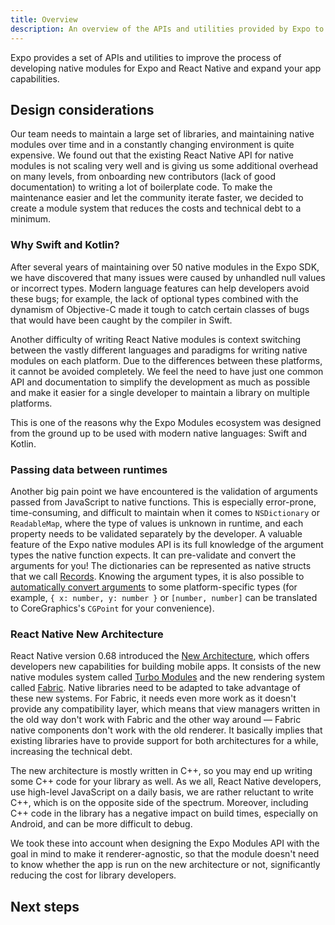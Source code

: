 ```yaml
---
title: Overview
description: An overview of the APIs and utilities provided by Expo to develop native modules.
---
```



Expo provides a set of APIs and utilities to improve the process of developing native modules for Expo and React Native and expand your app capabilities.

<BoxLink
  title="Native Modules"
  description="Create native modules using Swift and Kotlin."
  href="./module-api"
  Icon={GeneralIcon}
/>
<BoxLink
  title="Android Lifecycle Listeners"
  description="Hook into Android Activity and Application lifecycle events."
  href="./android-lifecycle-listeners"
  Icon={AndroidIcon}
/>
<BoxLink
  title="iOS AppDelegate Subscribers"
  description="Respond to iOS AppDelegate events."
  href="./appdelegate-subscribers"
  Icon={AppleIcon}
/>
<BoxLink
  title="expo-module.config.json"
  description="Configure and opt in to features."
  href="./module-config"
  Icon={SettingsIcon}
/>

## Design considerations

Our team needs to maintain a large set of libraries, and maintaining native modules over time and in a constantly changing environment is quite expensive.
We found out that the existing React Native API for native modules is not scaling very well and is giving us some additional overhead on many levels, from onboarding new contributors (lack of good documentation) to writing a lot of boilerplate code.
To make the maintenance easier and let the community iterate faster, we decided to create a module system that reduces the costs and technical debt to a minimum.

### Why Swift and Kotlin?

After several years of maintaining over 50 native modules in the Expo SDK, we have discovered that many issues were caused by unhandled null values or incorrect types.
Modern language features can help developers avoid these bugs; for example, the lack of optional types combined with the dynamism of Objective-C made it tough to catch certain classes of bugs that would have been caught by the compiler in Swift.

Another difficulty of writing React Native modules is context switching between the vastly different languages and paradigms for writing native modules on each platform.
Due to the differences between these platforms, it cannot be avoided completely. We feel the need to have just one common API and documentation to simplify the development as much as possible and make it easier for a single developer to maintain a library on multiple platforms.

This is one of the reasons why the Expo Modules ecosystem was designed from the ground up to be used with modern native languages: Swift and Kotlin.

### Passing data between runtimes

Another big pain point we have encountered is the validation of arguments passed from JavaScript to native functions.
This is especially error-prone, time-consuming, and difficult to maintain when it comes to `NSDictionary` or `ReadableMap`, where the type of values is unknown in runtime, and each property needs to be validated separately by the developer.
A valuable feature of the Expo native modules API is its full knowledge of the argument types the native function expects. It can pre-validate and convert the arguments for you! The dictionaries can be represented as native structs that we call [Records](./module-api.md#records).
Knowing the argument types, it is also possible to [automatically convert arguments](./module-api.md#convertibles) to some platform-specific types (for example, `{ x: number, y: number }` or `[number, number]` can be translated to CoreGraphics's `CGPoint` for your convenience).

### React Native New Architecture

React Native version 0.68 introduced the [New Architecture](https://reactnative.dev/docs/the-new-architecture/landing-page), which offers developers new capabilities for building mobile apps.
It consists of the new native modules system called [Turbo Modules](https://reactnative.dev/docs/the-new-architecture/pillars-turbomodules) and the new rendering system called [Fabric](https://reactnative.dev/architecture/fabric-renderer).
Native libraries need to be adapted to take advantage of these new systems. For Fabric, it needs even more work as it doesn't provide any compatibility layer, which means that view managers written in the old way don't work with Fabric and the other way around — Fabric native components don't work with the old renderer.
It basically implies that existing libraries have to provide support for both architectures for a while, increasing the technical debt.

The new architecture is mostly written in C++, so you may end up writing some C++ code for your library as well.
As we all, React Native developers, use high-level JavaScript on a daily basis, we are rather reluctant to write C++, which is on the opposite side of the spectrum.
Moreover, including C++ code in the library has a negative impact on build times, especially on Android, and can be more difficult to debug.

We took these into account when designing the Expo Modules API with the goal in mind to make it renderer-agnostic, so that the module doesn't need to know whether the app is run on the new architecture or not, significantly reducing the cost for library developers.

## Next steps

<BoxLink
  title="Get Started"
  description="Learn how to create a new Expo module or setup existing library as an Expo module."
  href="./get-started"
/>
